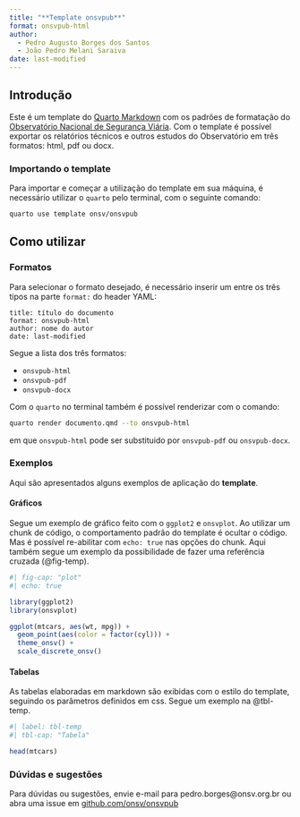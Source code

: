 ```yaml
---
title: "**Template onsvpub**"
format: onsvpub-html
author: 
  - Pedro Augusto Borges dos Santos
  - João Pedro Melani Saraiva
date: last-modified
---
```


## Introdução

Este é um template do [Quarto Markdown](quarto.org) com os padrões de formatação do [Observatório Nacional de Segurança Viária](onsv.org.br). Com o template é possível exportar os relatórios técnicos e outros estudos do Observatório em três formatos: html, pdf ou docx.

### Importando o template

Para importar e começar a utilização do template em sua máquina, é necessário utilizar o `quarto` pelo terminal, com o seguinte comando:

```bash
quarto use template onsv/onsvpub

```

## Como utilizar

### Formatos

Para selecionar o formato desejado, é necessário inserir um entre os três tipos na parte `format:` do header YAML:

```
title: título do documento
format: onsvpub-html
author: nome do autor
date: last-modified
```

Segue a lista dos três formatos:

- `onsvpub-html`
- `onsvpub-pdf`
- `onsvpub-docx`

Com o `quarto` no terminal também é possível renderizar com o comando:

```bash
quarto render documento.qmd --to onsvpub-html
```

em que `onsvpub-html` pode ser substituido por `onsvpub-pdf` ou `onsvpub-docx`.

### Exemplos

Aqui são apresentados alguns exemplos de aplicação do **template**.

#### Gráficos

Segue um exemplo de gráfico feito com o `ggplot2` e `onsvplot`. Ao utilizar um chunk de código, o comportamento padrão do template é ocultar o código. Mas é possível re-abilitar com `echo: true` nas opções do chunk. Aqui também segue um exemplo da possibilidade de fazer uma referência cruzada (@fig-temp).


```r
#| fig-cap: "plot"
#| echo: true

library(ggplot2)
library(onsvplot)

ggplot(mtcars, aes(wt, mpg)) +
  geom_point(aes(color = factor(cyl))) +
  theme_onsv() +
  scale_discrete_onsv()
```

#### Tabelas

As tabelas elaboradas em markdown são exibidas com o estilo do template, seguindo os parâmetros definidos em css. Segue um exemplo na @tbl-temp.

```r
#| label: tbl-temp
#| tbl-cap: "Tabela"

head(mtcars)
```

### Dúvidas e sugestões

Para dúvidas ou sugestões, envie e-mail para pedro.borges@onsv.org.br ou abra uma issue em [github.com/onsv/onsvpub](https://github.com/onsv/onsvpub)



